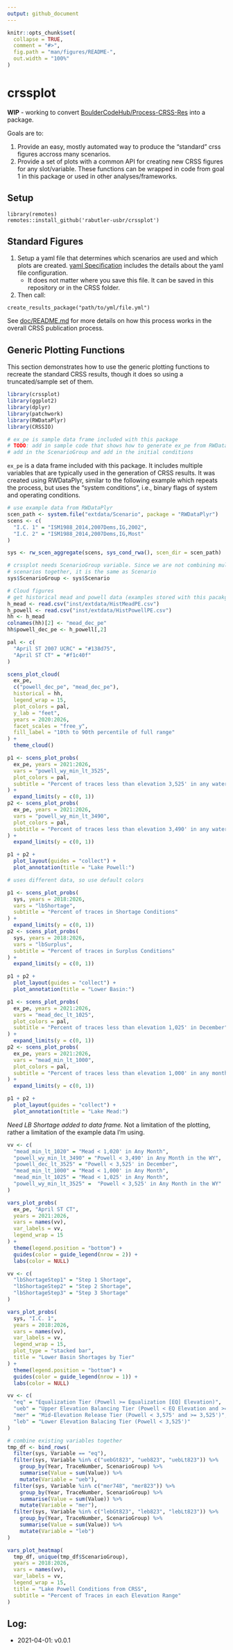 ```yaml
---
output: github_document
---
```


<!-- README.md is generated from README.Rmd. Please edit that file -->

```r
knitr::opts_chunk$set(
  collapse = TRUE,
  comment = "#>",
  fig.path = "man/figures/README-",
  out.width = "100%"
)
```

# crssplot

**WIP** - working to convert [BoulderCodeHub/Process-CRSS-Res](https://github.com/BoulderCodeHub/Process-CRSS-Res) into a package. 

Goals are to: 

1. Provide an easy, mostly automated way to produce the "standard" crss figures accross many scenarios.
2. Provide a set of plots with a common API for creating new CRSS figures for any slot/variable. These functions can be wrapped in code from goal 1 in this package or used in other analyses/frameworks.

## Setup

```
library(remotes)
remotes::install_github('rabutler-usbr/crssplot')
```

## Standard Figures

1. Setup a yaml file that determines which scenarios are used and which plots are created. [yaml Specification](https://github.com/BoulderCodeHub/Process-CRSS-Res/wiki/yaml-specification) includes the details about the yaml file configuration.
    * It does not matter where you save this file. It can be saved in this repository or in the CRSS folder.
2. Then call:

```
create_results_package("path/to/yml/file.yml")
```

See [doc/README.md](https://github.com/BoudlerCodeHub/Process-CRSS-Res/doc/README.md) for more details on how this process works in the overall CRSS publication process. 

## Generic Plotting Functions

This section demonstrates how to use the generic plotting functions to recreate the standard CRSS results, though it does so using a truncated/sample set of them.

```r
library(crssplot)
library(ggplot2)
library(dplyr)
library(patchwork)
library(RWDataPlyr)
library(CRSSIO)

# ex_pe is sample data frame included with this package
# TODO: add in sample code that shows how to generate ex_pe from RWDataPlyr and
# add in the ScenarioGroup and add in the initial conditions
```

`ex_pe` is a data frame included with this package. It includes multiple variables that are typically used in the generation of CRSS results. It was created using RWDataPlyr, similar to the following example which repeats the process, but uses the "system conditions", i.e., binary flags of system and operating conditions. 

```r
# use example data from RWDataPlyr
scen_path <- system.file("extdata/Scenario", package = "RWDataPlyr")
scens <- c(
  "I.C. 1" = "ISM1988_2014,2007Dems,IG,2002", 
  "I.C. 2" = "ISM1988_2014,2007Dems,IG,Most"
)

sys <- rw_scen_aggregate(scens, sys_cond_rwa(), scen_dir = scen_path)

# crssplot needs ScenarioGroup variable. Since we are not combining multiple
# scenarios together, it is the same as Scenario
sys$ScenarioGroup <- sys$Scenario
```

```r
# Cloud figures
# get historical mead and powell data (examples stored with this pacakge)
h_mead <- read.csv("inst/extdata/HistMeadPE.csv")
h_powell <- read.csv("inst/extdata/HistPowellPE.csv")
hh <- h_mead
colnames(hh)[2] <- "mead_dec_pe"
hh$powell_dec_pe <- h_powell[,2]

pal <- c(
  "April ST 2007 UCRC" = "#138d75",
  "April ST CT" = "#f1c40f"
)

scens_plot_cloud(
  ex_pe, 
  c("powell_dec_pe", "mead_dec_pe"), 
  historical = hh, 
  legend_wrap = 15,
  plot_colors = pal, 
  y_lab = "feet", 
  years = 2020:2026,
  facet_scales = "free_y", 
  fill_label = "10th to 90th percentile of full range"
) +
  theme_cloud()
```

```r
p1 <- scens_plot_probs(
  ex_pe, years = 2021:2026,
  vars = "powell_wy_min_lt_3525", 
  plot_colors = pal,
  subtitle = "Percent of traces less than elevation 3,525' in any water year"
) +
  expand_limits(y = c(0, 1))
p2 <- scens_plot_probs(
  ex_pe, years = 2021:2026,
  vars = "powell_wy_min_lt_3490", 
  plot_colors = pal,
  subtitle = "Percent of traces less than elevation 3,490' in any water year"
) +
  expand_limits(y = c(0, 1))

p1 + p2 +
  plot_layout(guides = "collect") +
  plot_annotation(title = "Lake Powell:")
```

```r
# uses different data, so use default colors

p1 <- scens_plot_probs(
  sys, years = 2018:2026,
  vars = "lbShortage", 
  subtitle = "Percent of traces in Shortage Conditions"
) +
  expand_limits(y = c(0, 1))
p2 <- scens_plot_probs(
  sys, years = 2018:2026,
  vars = "lbSurplus", 
  subtitle = "Percent of traces in Surplus Conditions"
) +
  expand_limits(y = c(0, 1))

p1 + p2 +
  plot_layout(guides = "collect") +
  plot_annotation(title = "Lower Basin:")
```

```r
p1 <- scens_plot_probs(
  ex_pe, years = 2021:2026,
  vars = "mead_dec_lt_1025", 
  plot_colors = pal,
  subtitle = "Percent of traces less than elevation 1,025' in December"
) +
  expand_limits(y = c(0, 1))
p2 <- scens_plot_probs(
  ex_pe, years = 2021:2026,
  vars = "mead_min_lt_1000", 
  plot_colors = pal,
  subtitle = "Percent of traces less than elevation 1,000' in any month"
) +
  expand_limits(y = c(0, 1))

p1 + p2 +
  plot_layout(guides = "collect") +
  plot_annotation(title = "Lake Mead:")
```

*Need LB Shortage added to data frame.* Not a limitation of the plotting, rather a limitation of the example data I'm using. 

```r
vv <- c(
  "mead_min_lt_1020" = "Mead < 1,020' in Any Month",
  "powell_wy_min_lt_3490" = "Powell < 3,490' in Any Month in the WY",
  "powell_dec_lt_3525" = "Powell < 3,525' in December",
  "mead_min_lt_1000" = "Mead < 1,000' in Any Month",
  "mead_min_lt_1025" = "Mead < 1,025' in Any Month",
  "powell_wy_min_lt_3525" =  "Powell < 3,525' in Any Month in the WY"
)

vars_plot_probs(
  ex_pe, "April ST CT",
  years = 2021:2026, 
  vars = names(vv),
  var_labels = vv,
  legend_wrap = 15
) + 
  theme(legend.position = "bottom") +
  guides(color = guide_legend(nrow = 2)) +
  labs(color = NULL)
```

```r
vv <- c(
  "lbShortageStep1" = "Step 1 Shortage",
  "lbShortageStep2" = "Step 2 Shortage",
  "lbShortageStep3" = "Step 3 Shortage"
)

vars_plot_probs(
  sys, "I.C. 1",
  years = 2018:2026, 
  vars = names(vv),
  var_labels = vv,
  legend_wrap = 15,
  plot_type = "stacked bar",
  title = "Lower Basin Shortages by Tier"
) + 
  theme(legend.position = "bottom") +
  guides(color = guide_legend(nrow = 1)) +
  labs(color = NULL)
```

```r
vv <- c(
  "eq" = "Equalization Tier (Powell >= Equalization [EQ] Elevation)",
  "ueb" = "Upper Elevation Balancing Tier (Powell < EQ Elevation and >= 3,575')",
  "mer" = "Mid-Elevation Release Tier (Powell < 3,575' and >= 3,525')",
  "leb" = "Lower Elevation Balacing Tier (Powell < 3,525')"
)

# combine existing variables together
tmp_df <- bind_rows(
  filter(sys, Variable == "eq"),
  filter(sys, Variable %in% c("uebGt823", "ueb823", "uebLt823")) %>%
    group_by(Year, TraceNumber, ScenarioGroup) %>%
    summarise(Value = sum(Value)) %>%
    mutate(Variable = "ueb"),
  filter(sys, Variable %in% c("mer748", "mer823")) %>%
    group_by(Year, TraceNumber, ScenarioGroup) %>%
    summarise(Value = sum(Value)) %>%
    mutate(Variable = "mer"),
  filter(sys, Variable %in% c("lebGt823", "leb823", "lebLt823")) %>%
    group_by(Year, TraceNumber, ScenarioGroup) %>%
    summarise(Value = sum(Value)) %>%
    mutate(Variable = "leb")
)

vars_plot_heatmap(
  tmp_df, unique(tmp_df$ScenarioGroup),
  years = 2018:2026, 
  vars = names(vv),
  var_labels = vv,
  legend_wrap = 15,
  title = "Lake Powell Conditions from CRSS",
  subtitle = "Percent of Traces in each Elevation Range"
)
```

## Log:

- 2021-04-01: v0.0.1
